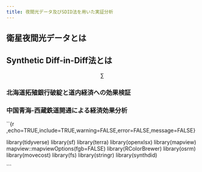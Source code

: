 ```yaml
---
title: 夜間光データ及びSDID法を用いた実証分析
---
```


## 衛星夜間光データとは



## Synthetic Diff-in-Diff法とは

$$
\sum
$$

### 北海道拓殖銀行破綻と道内経済への効果検証



### 中国青海-西蔵鉄道開通による経済効果分析

``{r ,echo=TRUE,include=TRUE,warning=FALSE,error=FALSE,message=FALSE}

library(tidyverse)
library(sf)
library(terra)
library(openxlsx)
library(mapview)
mapview::mapviewOptions(fgb=FALSE)
library(RColorBrewer)
library(osrm)
library(movecost)
library(fs)
library(stringr)
library(synthdid)

```
